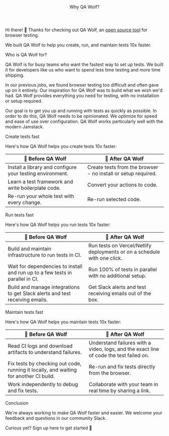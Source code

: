 

<Layout>

<Header>Why QA Wolf?</Header>

Hi there! 👋 Thanks for checking out QA Wolf, an <a href="https://github.com/qawolf/qawolf" target="_blank">open source tool</a> for browser testing.

We built QA Wolf to help you create, run, and maintain tests 10x faster.

<SubHeader>Who is QA Wolf for?</SubHeader>

QA Wolf is for busy teams who want the fastest way to set up tests. We built it for developers like us who want to spend less time testing and more time shipping.

In our previous jobs, we found browser testing too difficult and often gave up on it entirely. Our inspiration for QA Wolf was to build what we wish we'd had. QA Wolf provides everything you need for testing, with no installation or setup required.

Our goal is to get you up and running with tests as quickly as possible. In order to do this, QA Wolf needs to be opinionated. We optimize for speed and ease of use over configuration. QA Wolf works particularly well with the modern Jamstack.

<SubHeader>Create tests fast</SubHeader>

Here's how QA Wolf helps you create tests 10x faster:

| 🐢 Before QA Wolf                                         | 🐺 After QA Wolf                                              |
| --------------------------------------------------------- | ------------------------------------------------------------- |
| Install a library and configure your testing environment. | Create tests from the browser - no install or setup required. |
| Learn a test framework and write boilerplate code.        | Convert your actions to code.                                 |
| Re-run your whole test with every change.                 | Re-run selected code.                                         |

<SubHeader>Run tests fast</SubHeader>

Here's how QA Wolf helps you run tests 10x faster:

| 🐢 Before QA Wolf                                                             | 🐺 After QA Wolf                                                                                                                                                                        |
| ----------------------------------------------------------------------------- | --------------------------------------------------------------------------------------------------------------------------------------------------------------------------------------- |
| Build and maintain infrastructure to run tests in CI.                         | Run tests on <ExternalLink href="https://vercel.com">Vercel</ExternalLink>/<ExternalLink href="https://netlify.com">Netlify</ExternalLink> deployments or on a schedule with one click. |
| Wait for dependencies to install and run up to a few tests in parallel in CI. | Run 100% of tests in parallel with no additional setup.                                                                                                                                 |
| Build and manage integrations to get Slack alerts and test receiving emails.  | Get Slack alerts and test receiving emails out of the box.                                                                                                                              |

<SubHeader>Maintain tests fast</SubHeader>

Here's how QA Wolf helps you maintain tests 10x faster:

| 🐢 Before QA Wolf                                                                     | 🐺 After QA Wolf                                                                       |
| ------------------------------------------------------------------------------------- | -------------------------------------------------------------------------------------- |
| Read CI logs and download artifacts to understand failures.                           | Understand failures with a video, logs, and the exact line of code the test failed on. |
| Fix tests by checking out code, running it locally, and waiting for another CI build. | Re-run and fix tests directly from the browser.                                        |
| Work independently to debug and fix tests.                                            | Collaborate with your team in real time by sharing a link.                             |

<SubHeader>Conclusion</SubHeader>

We're always working to make QA Wolf faster and easier. We welcome your feedback and questions in <ExternalLink href="https://slack.qawolf.com">our community Slack</ExternalLink>.

Curious yet? <Link href="/sign-up">Sign up here</Link> to get started 🐺

</Layout>
